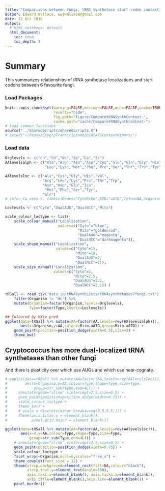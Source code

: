 ```yaml
---
title: "Comparisons between fungi, tRNA synthetase start codon context"
author: Edward Wallace, ewjwallace@gmail.com
date: 12 Oct 2018
output:
  # html_notebook: default
  html_document:
    toc: true
    toc_depth: 4
---
```


# Summary

This summarizes relationships of tRNA synthetase localizations and start codons between 6 favourite fungi.
    
### Load Packages

```r
knitr::opts_chunk$set(warning=FALSE,message=FALSE,echo=FALSE,cache=TRUE,
                      results="hide",
                      fig.path="figure/ComparetRNASynthContext-",
                      cache.path="cache/ComparetRNASynthContext-")
# load common functions
source("../SharedScripts/sharedScripts.R")
# setwd("~/Repos/CryptoTranscriptome2018/ATGContextOthers/")
```

### Load data

```r
Orglevels <- c("Cn","Cd","Nc","Sp","Ca","Sc")
AAlevelsalph <- c("Ala","Arg","Asn","Asp","Cys","Glu","Gln","Gly","His","Iso",
                  "Leu","Lys","Met","Phe","Pro","Ser","Thr","Trp","Tyr","Val")

AAlevelsloc <- c("Ala","Cys","Gly","His","Val",
                 "Arg","Leu","Lys","Pro","Thr","Trp",
                 "Asn","Asp","Glu","Iso",
                  "Met","Phe","Ser","Tyr",
                 "Gln")
# infon_Ca_zero <- tibble(Genes="CytoRibo",ATG="aATG",Infon=NA,Organism="Ca")

Loclevels <- c("Cyto","DualAUG","DualNCC","Mito")

scale_colour_loctype <- list(
    scale_colour_manual("Localization",
                        values=c("Cyto"="blue",
                                 "Mito"="goldenrod",
                                 "DualAUG"="magenta",
                                 "DualNCC"="darkmagenta")),
    scale_shape_manual("Localization",
                       values=c("Cyto"=15,
                                "Mito"=18,
                                "DualAUG"=7,
                                "DualNCC"=7)),
    scale_size_manual("Localization",
                      values=c("Cyto"=2,
                               "Mito"=2.5,
                               "DualAUG"=2.1,
                               "DualNCC"=2.1)) )

tRSall <- read_tsv("data_in/tRNASynthLists/tRNAsynthetases7fungi.txt") %>%
    filter(Organism != "Hc") %>%
    mutate(Organism=factor(Organism,levels=Orglevels),
           Type=factor(Type,levels=Loclevels))

```



```r
## Coloured by Mito pred
ggplot(data=tRSall %>% mutate(AA=factor(AA,levels=rev(AAlevelsalph))),
       aes(x=Organism,y=AA,colour=Mito.aATG,group=Mito.aATG)) +
    geom_point(position=position_dodge(width=0.5),size=2) +
    theme_bw()

```

## Cryptococcus has more dual-localized tRNA synthetases than other fungi

And there is plasticity over which use AUGs and which use near-cognate.

```r
# ggplot(data=tRSall %>% mutate(AA=factor(AA,levels=rev(AAlevelsloc))),
#        aes(x=Organism,y=AA,colour=Type,shape=Type,size=Type,
#            group=str_sub(Type,end=4L))) +
#     annotate(geom="vline",xintercept=2.5,size=0.5) + 
#     geom_point(position=position_dodge(width=0.75)) +
#     scale_colour_loctype +
#     theme_bw() +
#     # scale_x_discrete(minor_breaks=seq(0.5,5.5,1)) + 
#     theme(axis.title.y = element_blank(),
#           panel.grid.major = element_blank())

ggplot(data=tRSall %>% mutate(AA=factor(AA,levels=rev(AAlevelsloc))),
       aes(x=0,y=AA,colour=Type,shape=Type,size=Type,
           group=str_sub(Type,end=4L))) +
    # annotate(geom="vline",xintercept=2.5,size=0.5) + 
    geom_point(position=position_dodge(width=0.75)) +
    scale_colour_loctype +
    facet_wrap(~Organism,ncol=6,scales="free_x") + 
    theme_cowplot(font_size = 12) + 
    theme(strip.background=element_rect(fill=NA,colour="black"),
          strip.text.y=element_text(angle=180),
          axis.text.x=element_blank(), axis.ticks.x=element_blank(),
          axis.title=element_blank(),axis.line=element_blank()) +
    panel_border()

```


